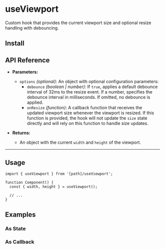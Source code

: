 
# useViewport

Custom hook that provides the current viewport size and optional resize handling with debouncing.

## Install

<FileSource path="@/foundations/hooks/useViewport" />

## API Reference

- **Parameters:**

  - `options` _(optional)_: An object with optional configuration parameters:
    - `debounce` _(boolean | number)_: If `true`, applies a default debounce interval of 32ms to the resize event. If a number, specifies the debounce interval in milliseconds. If omitted, no debounce is applied.
    - `onResize` _(function)_: A callback function that receives the updated viewport size whenever the viewport is resized. If this function is provided, the hook will not update the `size` state directly and will rely on this function to handle size updates.

- **Returns:**
  - An object with the current `width` and `height` of the viewport.

---

## Usage

```tsx copy
import { useViewport } from '[path]/useViewport';

function Component() {
  const { width, height } = useViewport();

  // ...
}
```

## Examples

### As State

<ComponentPreview path="@/foundations/hooks/useViewport/examples/UseViewportState" />

### As Callback

<ComponentPreview path="@/foundations/hooks/useViewport/examples/UseViewportCallback" />
